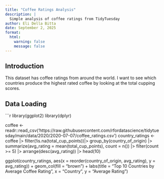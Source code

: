 ```yaml
---
title: "Coffee Ratings Analysis"
description: |
  Simple analysis of coffee ratings from TidyTuesday
author: Eli Della Bitta
date: September 2, 2025
format: 
  html:
    warning: false
    message: false
---
```


## Introduction

This dataset has coffee ratings from around the world. I want to see which countries produce the highest rated coffee by looking at the total cupping scores.

## Data Loading
```r
library(ggplot2)
library(dplyr)

coffee <- readr::read_csv('https://raw.githubusercontent.com/rfordatascience/tidytuesday/main/data/2020/2020-07-07/coffee_ratings.csv')
country_ratings <- coffee |>
  filter(!is.na(total_cup_points))|>
  group_by(country_of_origin) |>
  summarize(avg_rating = mean(total_cup_points),
            count = n()) |>
  filter(count >= 5) |>
  arrange(desc(avg_rating)) |>
  head(10)

ggplot(country_ratings, aes(x = reorder(country_of_origin, avg_rating), y = avg_rating)) +
  geom_col(fill = "brown") +
  labs(title = "Top 10 Countries by Average Coffee Rating",
       x = "Country",
       y = "Average Rating")